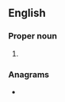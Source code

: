 {{also|etsi|ét-sì}}
==English==

===Proper noun===
{{en-proper noun}}

# {{lb|en|telecommunication}} {{initialism of|en|[[European]] [[telecommunication|Telecommunication]] [[standard|Standards]] [[institute|Institute]]}}

===Anagrams===
* {{anagrams|en|a=eist|EITs|Esti|ITEs|SETI|TISE|site|ties}}